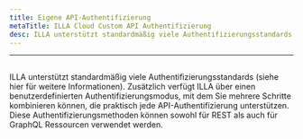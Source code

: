```yaml
---
title: Eigene API-Authentifizierung
metaTitle: ILLA Cloud Custom API Authentifizierung
desc: ILLA unterstützt standardmäßig viele Authentifizierungsstandards
---
```


* * *

## <Heading hidden>Benutzerdefinierte API-Authentifizierung</Heading>

ILLA unterstützt standardmäßig viele Authentifizierungsstandards (siehe hier für weitere Informationen). 
Zusätzlich verfügt ILLA über einen benutzerdefinierten Authentifizierungsmodus, mit dem Sie mehrere Schritte kombinieren können, die praktisch jede API-Authentifizierung unterstützen. 
Diese Authentifizierungsmethoden können sowohl für REST als auch für GraphQL Ressourcen verwendet werden.
